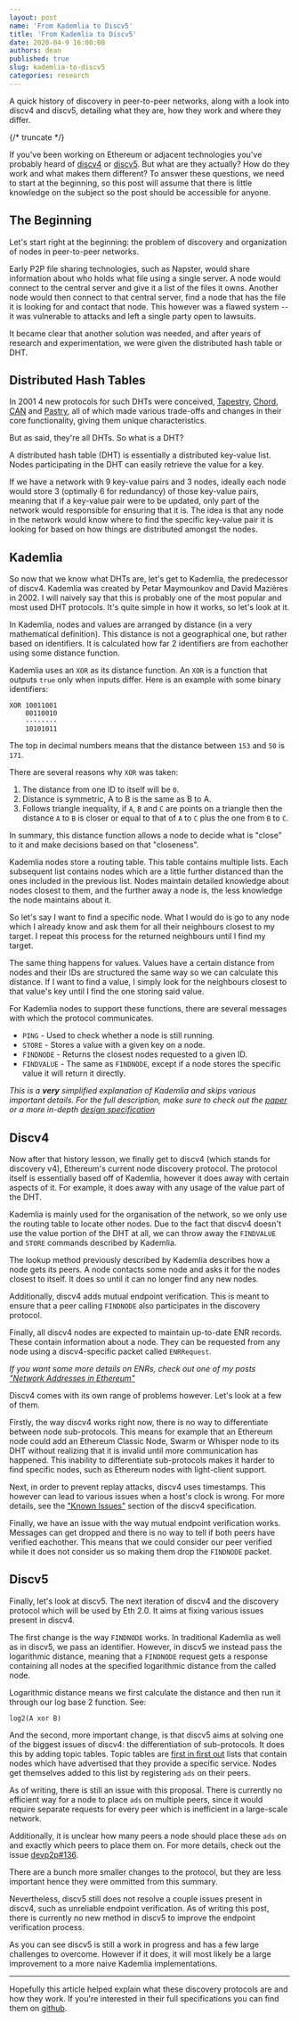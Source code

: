 ```yaml
---
layout: post
name: 'From Kademlia to Discv5'
title: 'From Kademlia to Discv5'
date: 2020-04-9 16:00:00
authors: dean
published: true
slug: kademlia-to-discv5
categories: research
---
```


A quick history of discovery in peer-to-peer networks, along with a look into discv4 and discv5, detailing what they are, how they work and where they differ.

{/* truncate */}

If you've been working on Ethereum or adjacent technologies you've probably heard of [discv4](https://github.com/ethereum/devp2p/blob/master/discv4.md) or [discv5](https://github.com/ethereum/devp2p/blob/master/discv5/discv5.md). But what are they actually? How do they work and what makes them different? To answer these questions, we need to start at the beginning, so this post will assume that there is little knowledge on the subject so the post should be accessible for anyone.

## The Beginning

Let's start right at the beginning: the problem of discovery and organization of nodes in peer-to-peer networks.

Early P2P file sharing technologies, such as Napster, would share information about who holds what file using a single server. A node would connect to the central server and give it a list of the files it owns. Another node would then connect to that central server, find a node that has the file it is looking for and contact that node. This however was a flawed system -- it was vulnerable to attacks and left a single party open to lawsuits.

It became clear that another solution was needed, and after years of research and experimentation, we were given the distributed hash table or DHT.

## Distributed Hash Tables

In 2001 4 new protocols for such DHTs were conceived, [Tapestry](https://pdos.csail.mit.edu/~strib/docs/tapestry/tapestry_jsac03.pdf), [Chord](https://pdos.csail.mit.edu/papers/chord:sigcomm01/chord_sigcomm.pdf), [CAN](https://people.eecs.berkeley.edu/~sylvia/papers/cans.pdf) and [Pastry](http://rowstron.azurewebsites.net/PAST/pastry.pdf), all of which made various trade-offs and changes in their core functionality, giving them unique characteristics.

But as said, they're all DHTs. So what is a DHT?

A distributed hash table (DHT) is essentially a distributed key-value list. Nodes participating in the DHT can easily retrieve the value for a key.

If we have a network with 9 key-value pairs and 3 nodes, ideally each node would store 3 (optimally 6 for redundancy) of those key-value pairs, meaning that if a key-value pair were to be updated, only part of the network would responsible for ensuring that it is. The idea is that any node in the network would know where to find the specific key-value pair it is looking for based on how things are distributed amongst the nodes.

## Kademlia

So now that we know what DHTs are, let's get to Kademlia, the predecessor of discv4. Kademlia was created by Petar Maymounkov and David Mazières in 2002. I will naively say that this is probably one of the most popular and most used DHT protocols. It's quite simple in how it works, so let's look at it.

In Kademlia, nodes and values are arranged by distance (in a very mathematical definition). This distance is not a geographical one, but rather based on identifiers. It is calculated how far 2 identifiers are from eachother using some distance function.

Kademlia uses an `XOR` as its distance function. An `XOR` is a function that outputs `true` only when inputs differ. Here is an example with some binary identifiers:

```
XOR 10011001
    00110010
    --------
    10101011
```

The top in decimal numbers means that the distance between `153` and `50` is `171`.

There are several reasons why `XOR` was taken:

1.  The distance from one ID to itself will be `0`.
2.  Distance is symmetric, A to B is the same as B to A.
3.  Follows triangle inequality, if `A`, `B` and `C` are points on a triangle then the distance `A` to `B` is closer or equal to that of `A` to `C` plus the one from `B` to `C`.

In summary, this distance function allows a node to decide what is "close" to it and make decisions based on that "closeness".

Kademlia nodes store a routing table. This table contains multiple lists. Each subsequent list contains nodes which are a little further distanced than the ones included in the previous list. Nodes maintain detailed knowledge about nodes closest to them, and the further away a node is, the less knowledge the node maintains about it.

So let's say I want to find a specific node. What I would do is go to any node which I already know and ask them for all their neighbours closest to my target. I repeat this process for the returned neighbours until I find my target.

The same thing happens for values. Values have a certain distance from nodes and their IDs are structured the same way so we can calculate this distance. If I want to find a value, I simply look for the neighbours closest to that value's key until I find the one storing said value.

For Kademlia nodes to support these functions, there are several messages with which the protocol communicates.

- `PING` - Used to check whether a node is still running.
- `STORE` - Stores a value with a given key on a node.
- `FINDNODE` - Returns the closest nodes requested to a given ID.
- `FINDVALUE` - The same as `FINDNODE`, except if a node stores the specific value it will return it directly.

_This is a **very** simplified explanation of Kademlia and skips various important details. For the full description, make sure to check out the [paper](https://pdos.csail.mit.edu/~petar/papers/maymounkov-kademlia-lncs.pdf) or a more in-depth [design specification](http://xlattice.sourceforge.net/components/protocol/kademlia/specs.html)_

## Discv4

Now after that history lesson, we finally get to discv4 (which stands for discovery v4), Ethereum's current node discovery protocol. The protocol itself is essentially based off of Kademlia, however it does away with certain aspects of it. For example, it does away with any usage of the value part of the DHT.

Kademlia is mainly used for the organisation of the network, so we only use the routing table to locate other nodes. Due to the fact that discv4 doesn't use the value portion of the DHT at all, we can throw away the `FINDVALUE` and `STORE` commands described by Kademlia.

The lookup method previously described by Kademlia describes how a node gets its peers. A node contacts some node and asks it for the nodes closest to itself. It does so until it can no longer find any new nodes.

Additionally, discv4 adds mutual endpoint verification. This is meant to ensure that a peer calling `FINDNODE` also participates in the discovery protocol.

Finally, all discv4 nodes are expected to maintain up-to-date ENR records. These contain information about a node. They can be requested from any node using a discv4-specific packet called `ENRRequest`.

_If you want some more details on ENRs, check out one of my posts ["Network Addresses in Ethereum"](https://dean.eigenmann.me/blog/2020/01/21/network-addresses-in-ethereum/)_

Discv4 comes with its own range of problems however. Let's look at a few of them.

Firstly, the way discv4 works right now, there is no way to differentiate between node sub-protocols. This means for example that an Ethereum node could add an Ethereum Classic Node, Swarm or Whisper node to its DHT without realizing that it is invalid until more communication has happened. This inability to differentiate sub-protocols makes it harder to find specific nodes, such as Ethereum nodes with light-client support.

Next, in order to prevent replay attacks, discv4 uses timestamps. This however can lead to various issues when a host's clock is wrong. For more details, see the ["Known Issues"](https://github.com/ethereum/devp2p/blob/master/discv4.md#known-issues-in-the-current-version) section of the discv4 specification.

Finally, we have an issue with the way mutual endpoint verification works. Messages can get dropped and there is no way to tell if both peers have verified eachother. This means that we could consider our peer verified while it does not consider us so making them drop the `FINDNODE` packet.

## Discv5

Finally, let's look at discv5. The next iteration of discv4 and the discovery protocol which will be used by Eth 2.0. It aims at fixing various issues present in discv4.

The first change is the way `FINDNODE` works. In traditional Kademlia as well as in discv5, we pass an identifier. However, in discv5 we instead pass the logarithmic distance, meaning that a `FINDNODE` request gets a response containing all nodes at the specified logarithmic distance from the called node.

Logarithmic distance means we first calculate the distance and then run it through our log base 2 function. See:

```
log2(A xor B)
```

And the second, more important change, is that discv5 aims at solving one of the biggest issues of discv4: the differentiation of sub-protocols. It does this by adding topic tables. Topic tables are [first in first out](https://en.wikipedia.org/wiki/FIFO_(computing_and_electronics)) lists that contain nodes which have advertised that they provide a specific service. Nodes get themselves added to this list by registering `ads` on their peers.

As of writing, there is still an issue with this proposal. There is currently no efficient way for a node to place `ads` on multiple peers, since it would require separate requests for every peer which is inefficient in a large-scale network.

Additionally, it is unclear how many peers a node should place these `ads` on and exactly which peers to place them on. For more details, check out the issue [devp2p#136](https://github.com/ethereum/devp2p/issues/136).

There are a bunch more smaller changes to the protocol, but they are less important hence they were ommitted from this summary.

Nevertheless, discv5 still does not resolve a couple issues present in discv4, such as unreliable endpoint verification. As of writing this post, there is currently no new method in discv5 to improve the endpoint verification process.

As you can see discv5 is still a work in progress and has a few large challenges to overcome. However if it does, it will most likely be a large improvement to a more naive Kademlia implementations.

---

Hopefully this article helped explain what these discovery protocols are and how they work. If you're interested in their full specifications you can find them on [github](https://github.com/ethereum/devp2p).
